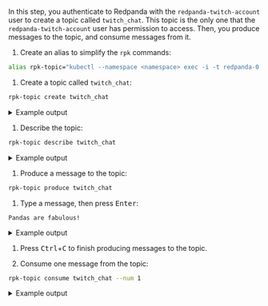  In this step, you authenticate to Redpanda with the `redpanda-twitch-account` user to create a topic called `twitch_chat`. This topic is the only one that the `redpanda-twitch-account` user has permission to access. Then, you produce messages to the topic, and consume messages from it.

1. Create an alias to simplify the `rpk` commands:

  ```bash
  alias rpk-topic="kubectl --namespace <namespace> exec -i -t redpanda-0 -c redpanda -- rpk topic --brokers redpanda-0.redpanda.redpanda.svc.cluster.local.:9093,redpanda-1.redpanda.redpanda.svc.cluster.local.:9093,redpanda-2.redpanda.redpanda.svc.cluster.local.:9093 --tls-truststore /etc/tls/certs/default/ca.crt --tls-enabled --user=redpanda-twitch-account --password=changethispassword --sasl-mechanism SCRAM-SHA-256"
  ```

1. Create a topic called `twitch_chat`:

  ```bash
  rpk-topic create twitch_chat
  ```

  <details>
  <summary>
  Example output
  </summary>

  ```text
  TOPIC       STATUS
  twitch_chat  OK
  ```

  </details>

1. Describe the topic:

  ```bash
  rpk-topic describe twitch_chat
  ```

  <details>
  <summary>
  Example output
  </summary>

  ```text
  SUMMARY
  =======
  NAME        twitch_chat
  PARTITIONS  1
  REPLICAS    1

  CONFIGS
  =======
  KEY                           VALUE       SOURCE
  cleanup.policy                delete      DYNAMIC_TOPIC_CONFIG
  compression.type              producer    DEFAULT_CONFIG
  max.message.bytes             1048576     DEFAULT_CONFIG
  message.timestamp.type        CreateTime  DEFAULT_CONFIG
  redpanda.remote.delete        true        DEFAULT_CONFIG
  redpanda.remote.read          false       DEFAULT_CONFIG
  redpanda.remote.write         false       DEFAULT_CONFIG
  retention.bytes               -1          DEFAULT_CONFIG
  retention.local.target.bytes  -1          DEFAULT_CONFIG
  retention.local.target.ms     86400000    DEFAULT_CONFIG
  retention.ms                  604800000   DEFAULT_CONFIG
  segment.bytes                 134217728   DEFAULT_CONFIG
  segment.ms                    1209600000  DEFAULT_CONFIG
  ```

  </details>

1. Produce a message to the topic:

  ```bash
  rpk-topic produce twitch_chat
  ```

1. Type a message, then press <kbd>Enter</kbd>:

  ```text
  Pandas are fabulous!
  ```

  <details>
  <summary>
  Example output
  </summary>

  ```text
  Produced to partition 0 at offset 0 with timestamp 1663282629789.
  ```

  </details>

1. Press <kbd>Ctrl</kbd>+<kbd>C</kbd> to finish producing messages to the topic.

1. Consume one message from the topic:

  ```bash
  rpk-topic consume twitch_chat --num 1
  ```

  <details>
  <summary>
  Example output
  </summary>

  Your message is displayed along with its metadata,:

  ```json
  {
    "topic": "twitch_chat",
    "value": "Pandas are fabulous!",
    "timestamp": 1663282629789,
    "partition": 0,
    "offset": 0
  }
  ```

  </details>